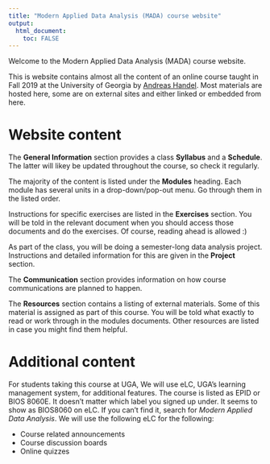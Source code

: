 ---
title: "Modern Applied Data Analysis (MADA) course website"
output: 
  html_document:
    toc: FALSE
---


Welcome to the Modern Applied Data Analysis (MADA) course website.

This is website contains almost all the content of an online course taught in Fall 2019 at the University of Georgia by [Andreas Handel](http://handelgroup.uga.edu/). Most materials are hosted here, some are on external sites and either linked or embedded from here.

# Website content

The __General Information__ section provides a class __Syllabus__ and a __Schedule__. The latter will likey be updated throughout the course, so check it regularly.

The majority of the content is listed under the __Modules__ heading. Each module has several units in a drop-down/pop-out menu. Go through them in the listed order.

Instructions for specific exercises are listed in the __Exercises__ section. You will be told in the relevant document when you should access those documents and do the exercises. Of course, reading ahead is allowed :)

As part of the class, you will be doing a semester-long data analysis project. Instructions and detailed information for this are given in the __Project__ section.

The __Communication__ section provides information on how course communications are planned to happen.


The __Resources__ section contains a listing of external materials. Some of this material is assigned as part of this course. You will be told what exactly to read or work through in the modules documents. Other resources are listed in case you might find them helpful.


# Additional content

For students taking this course at UGA, We will use eLC, UGA's learning management system, for additional features.
The course is listed as EPID or BIOS 8060E. It doesn't matter which label you signed up under. It seems to show as BIOS8060 on eLC. If you can't find it, search for _Modern Applied Data Analysis_. We will use the following eLC for the following:

* Course related announcements
* Course discussion boards
* Online quizzes


